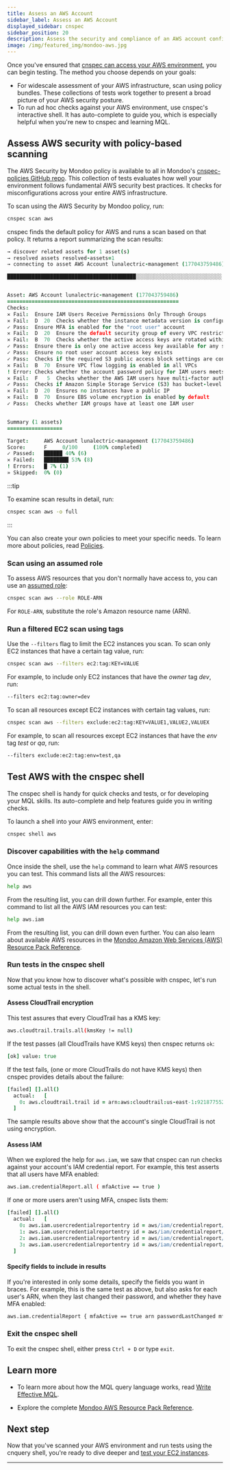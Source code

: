 ```yaml
---
title: Assess an AWS Account
sidebar_label: Assess an AWS Account
displayed_sidebar: cnspec
sidebar_position: 20
description: Assess the security and compliance of an AWS account configuration
image: /img/featured_img/mondoo-aws.jpg
---
```


Once you've ensured that [cnspec can access your AWS environment](/cnspec/cloud/aws), you can begin testing. The method you choose depends on your goals:

- For widescale assessment of your AWS infrastructure, scan using policy bundles. These collections of tests work together to present a broad picture of your AWS security posture.
- To run ad hoc checks against your AWS environment, use cnspec's interactive shell. It has auto-complete to guide you, which is especially helpful when you're new to cnspec and learning MQL.

## Assess AWS security with policy-based scanning

The AWS Security by Mondoo policy is available to all in Mondoo's [cnspec-policies GitHub repo](https://github.com/mondoohq/cnspec-policies/tree/main/core). This collection of tests evaluates how well your environment follows fundamental AWS security best practices. It checks for misconfigurations across your entire AWS infrastructure.

To scan using the AWS Security by Mondoo policy, run:

```bash
cnspec scan aws
```

cnspec finds the default policy for AWS and runs a scan based on that policy. It returns a report summarizing the scan results:

```coffeescript
→ discover related assets for 1 asset(s)
→ resolved assets resolved-assets=1
→ connecting to asset AWS Account lunalectric-management (177043759486) (api)

██████████████████████████████████████████░░░░░░░░░░░░░░░░░░░░░░░░░░░░  60% AWS Account lunalectric-management (177043759486)


Asset: AWS Account lunalectric-management (177043759486)
========================================================
Checks:
✕ Fail:  Ensure IAM Users Receive Permissions Only Through Groups
✕ Fail:  D  20  Checks whether the instance metadata version is configured with IMDSv2 (http tokens required)
✓ Pass:  Ensure MFA is enabled for the "root user" account
✕ Fail:  D  20  Ensure the default security group of every VPC restricts all traffic
✕ Fail:  B  70  Checks whether the active access keys are rotated within the number of days specified in maxAccessKeyAge (default 90)
✓ Pass:  Ensure there is only one active access key available for any single IAM user
✓ Pass:  Ensure no root user account access key exists
✓ Pass:  Checks if the required S3 public access block settings are configured from the account level
✕ Fail:  B  70  Ensure VPC flow logging is enabled in all VPCs
! Error: Checks whether the account password policy for IAM users meets the specified requirements
✕ Fail:  F   5  Checks whether the AWS IAM users have multi-factor authentication (MFA) enabled
✓ Pass:  Checks if Amazon Simple Storage Service (S3) has bucket-level public access restrictions at the bucket level.
✕ Fail:  D  20  Ensures no instances have a public IP
✕ Fail:  B  70  Ensure EBS volume encryption is enabled by default
✓ Pass:  Checks whether IAM groups have at least one IAM user


Summary (1 assets)
==================

Target:     AWS Account lunalectric-management (177043759486)
Score:      F     0/100     (100% completed)
✓ Passed:   ██████ 40% (6)
✕ Failed:   ████████ 53% (8)
! Errors:   █ 7% (1)
» Skipped:  0% (0)
```

:::tip

To examine scan results in detail, run:

```bash
cnspec scan aws -o full
```

:::

You can also create your own policies to meet your specific needs. To learn more about policies, read [Policies](/cnspec/cnspec-policies/).

### Scan using an assumed role

To assess AWS resources that you don't normally have access to, you can use an [assumed role](https://docs.aws.amazon.com/IAM/latest/UserGuide/id_roles_use.html):

```bash
cnspec scan aws --role ROLE-ARN
```

For `ROLE-ARN`, substitute the role's Amazon resource name (ARN).

### Run a filtered EC2 scan using tags

Use the `--filters` flag to limit the EC2 instances you scan. To scan only EC2 instances that have a certain tag value, run:

```bash
cnspec scan aws --filters ec2:tag:KEY=VALUE
```

For example, to include only EC2 instances that have the _owner_ tag _dev_, run:

```bash
--filters ec2:tag:owner=dev
```

To scan all resources except EC2 instances with certain tag values, run:

```bash
cnspec scan aws --filters exclude:ec2:tag:KEY=VALUE1,VALUE2,VALUEX
```

For example, to scan all resources except EC2 instances that have the _env_ tag _test_ or _qa_, run:

```bash
--filters exclude:ec2:tag:env=test,qa
```

## Test AWS with the cnspec shell

The cnspec shell is handy for quick checks and tests, or for developing your MQL skills. Its auto-complete and help features guide you in writing checks.

To launch a shell into your AWS environment, enter:

```bash
cnspec shell aws
```

### Discover capabilities with the `help` command

Once inside the shell, use the `help` command to learn what AWS resources you can test. This command lists all the AWS resources:

```bash
help aws
```

From the resulting list, you can drill down further. For example, enter this command to list all the AWS IAM resources you can test:

```bash
help aws.iam
```

From the resulting list, you can drill down even further. You can also learn about available AWS resources in the [Mondoo Amazon Web Services (AWS) Resource Pack Reference](/mql/resources/aws-pack/).

### Run tests in the cnspec shell

Now that you know how to discover what's possible with cnspec, let's run some actual tests in the shell.

#### Assess CloudTrail encryption

This test assures that every CloudTrail has a KMS key:

```bash
aws.cloudtrail.trails.all(kmsKey != null)
```

If the test passes (all CloudTrails have KMS keys) then cnspec returns `ok`:

```coffeescript
[ok] value: true
```

If the test fails, (one or more CloudTrails do not have KMS keys) then cnspec provides details about the failure:

```coffeescript
[failed] [].all()
  actual:   [
    0: aws.cloudtrail.trail id = arn:aws:cloudtrail:us-east-1:921877552404:trail/s3-events
  ]
```

The sample results above show that the account's single CloudTrail is not using encryption.

#### Assess IAM

When we explored the help for `aws.iam`, we saw that cnspec can run checks against your account's IAM credential report. For example, this test asserts that all users have MFA enabled:

```bash
aws.iam.credentialReport.all ( mfaActive == true )
```

If one or more users aren't using MFA, cnspec lists them:

```coffeescript
[failed] [].all()
  actual:   [
    0: aws.iam.usercredentialreportentry id = aws/iam/credentialreport/arn:aws:iam::921000052404:user/abel
    1: aws.iam.usercredentialreportentry id = aws/iam/credentialreport/arn:aws:iam::921000052404:user/coco
    2: aws.iam.usercredentialreportentry id = aws/iam/credentialreport/arn:aws:iam::921000052404:user/ecs-deploy
    3: aws.iam.usercredentialreportentry id = aws/iam/credentialreport/arn:aws:iam::921000052404:user/gitlab-migration-user
  ]
```

#### Specify fields to include in results

If you're interested in only some details, specify the fields you want in braces. For example, this is the same test as above, but also asks for each user's ARN, when they last changed their password, and whether they have MFA enabled:

```bash
aws.iam.credentialReport { mfaActive == true arn passwordLastChanged mfaActive }
```

### Exit the cnspec shell

To exit the cnspec shell, either press `Ctrl + D` or type `exit`.

## Learn more

- To learn more about how the MQL query language works, read [Write Effective MQL](/mql/mql.write/).

- Explore the complete [Mondoo AWS Resource Pack Reference](/mql/resources/aws-pack/).

## Next step

Now that you've scanned your AWS environment and run tests using the cnquery shell, you're ready to dive deeper and [test your EC2 instances](/cnspec/cloud/aws/ec2/).

---
